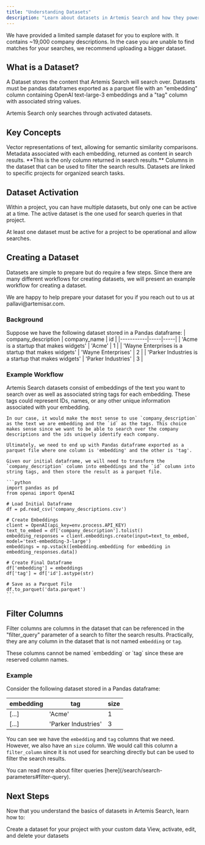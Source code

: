 ```yaml
---
title: "Understanding Datasets"
description: "Learn about datasets in Artemis Search and how they power intelligent searches"
---
```



<Tip>
We have provided a limited sample dataset for you to explore with. It contains ~19,000 company descriptions. In the case you are unable to find matches for your searches, we recommend uploading a bigger dataset.
</Tip>

## What is a Dataset?

A Dataset stores the content that Artemis Search will search over.
Datasets must be pandas dataframes exported as a parquet file with an "embedding" column containing OpenAI text-large-3 embeddings and a "tag" column with associated string values.

<Note>
  Artemis Search only searches through activated datasets.
</Note>

## Key Concepts

<CardGroup cols={2}>
  <Card title="Embeddings" icon="vector-square">
    Vector representations of text, allowing for semantic similarity comparisons.
  </Card>
  <Card title="Tags" icon="tag">
    Metadata associated with each embedding, returned as content in search results. **This is the only column returned in search results.**
  </Card>
  <Card title="Filter Columns" icon="filter">
    Columns in the dataset that can be used to filter the search results.
  </Card>
  <Card title="Project Association" icon="folder-tree">
    Datasets are linked to specific projects for organized search tasks.
  </Card>
</CardGroup>

## Dataset Activation

Within a project, you can have multiple datasets, but only one can be active at a time. The active dataset is the one used for search queries in that project.

<Warning>
  At least one dataset must be active for a project to be operational and allow searches.
</Warning>

## Creating a Dataset

Datasets are simple to prepare but do require a few steps. Since there are many different workflows for creating datasets, we will present an example workflow for creating a dataset.

<Tip>
  We are happy to help prepare your dataset for you if you reach out to us at pallavi@artemisar.com.
</Tip>

### Background
Suppose we have the following dataset stored in a Pandas dataframe:
| company_description | company_name | id |
|-----------|-----|-----|
| 'Acme is a startup that makes widgets' | 'Acme' | 1 |
| 'Wayne Enterprises is a startup that makes widgets' | 'Wayne Enterprises' | 2 |
| 'Parker Industries is a startup that makes widgets' | 'Parker Industries' | 3 |

### Example Workflow
<Steps>
  <Step title="Choosing Source Data">
    Artemis Search datasets consist of embeddings of the text you want to search over as well as associated string tags for each embedding. These tags could represent IDs, names, or any other unique information associated with your embedding.

    In our case, it would make the most sense to use `company_description` as the text we are embedding and the `id` as the tags. This choice makes sense since we want to be able to search over the company descriptions and the ids uniquely identify each company.
  </Step>
  <Step title="Preparing the Dataset">
    
    Ultimately, we need to end up with Pandas dataframe exported as a parquet file where one column is 'embedding' and the other is 'tag'.

    Given our initial dataframe, we will need to transform the `company_description` column into embeddings and the `id` column into string tags, and then store the result as a parquet file.
  
    ```python
    import pandas as pd
    from openai import OpenAI

    # Load Initial Dataframe
    df = pd.read_csv('company_descriptions.csv')

    # Create Embeddings
    client = OpenAI(api_key=env.process.API_KEY)
    text_to_embed = df['company_description'].tolist()
    embedding_responses = client.embeddings.create(input=text_to_embed, model='text-embedding-3-large')
    embeddings = np.vstack([embedding.embedding for embedding in embedding_responses.data])

    # Create Final Dataframe
    df['embedding'] = embeddings
    df['tag'] = df['id'].astype(str)

    # Save as a Parquet File
    df.to_parquet('data.parquet')
    ```
  </Step>
</Steps>

## Filter Columns

Filter columns are columns in the dataset that can be referenced in the "filter_query" parameter of a search to filter the search results. Practically, they are any column in the dataset that is not named `embedding` or `tag`.

<Warning>
These columns cannot be named `embedding` or `tag` since these are reserved column names. 
</Warning>

### Example
Consider the following dataset stored in a Pandas dataframe:

| embedding | tag | size |
|-----------|-----|-----|
| [...] | 'Acme' | 1 |
| [...] | 'Parker Industries' | 3 |

You can see we have the `embedding` and `tag` columns that we need. However, we also have an `size` column. We would call this column a `filter_column` since it is not used for searching directly but can be used to filter the search results.

<Tip>
  You can read more about filter queries [here](/search/search-parameters#filter-query).
</Tip>


## Next Steps

Now that you understand the basics of datasets in Artemis Search, learn how to:

<CardGroup cols={2}>
  <Card title="Create a Dataset" icon="upload" href="/datasets/create-a-dataset">
    Create a dataset for your project with your custom data
  </Card>
  <Card title="Manage Datasets" icon="list-check" href="/datasets/manage-datasets">
    View, activate, edit, and delete your datasets
  </Card>
</CardGroup>